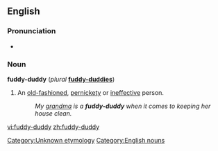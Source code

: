 == English ==
=== Pronunciation ===
*{{audio|en-us-fuddy-duddy.ogg|Audio (US)}}
=== Noun ===
'''fuddy-duddy''' (''plural'' '''[[fuddy-duddies]]''')

# An [[old-fashioned]], [[pernickety]] or [[ineffective]] person.
#: ''My [[grandma]] is a '''fuddy-duddy''' when it comes to keeping her house clean.''

[[Category:Unknown etymology]]<!--SOED-->
[[Category:English nouns]]
[[vi:fuddy-duddy]]
[[zh:fuddy-duddy]]